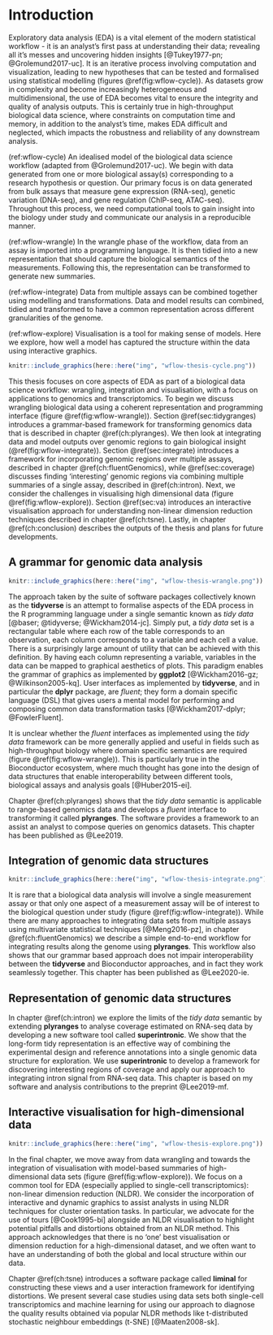# Introduction {#ch:intro}

Exploratory data analysis (EDA) is a vital element of the modern 
statistical workflow - it is an analyst’s first pass at 
understanding their data; revealing all it’s messes and 
uncovering hidden insights [@Tukey1977-pn; @Grolemund2017-uc]. 
It is an iterative process involving computation and visualization,
leading to new hypotheses that can be tested and formalised using 
statistical modelling (figures \@ref(fig:wflow-cycle)). As datasets grow in complexity and become
increasingly heterogeneous and multidimensional, 
the use of EDA becomes vital to ensure the integrity and quality of analysis 
outputs. This is certainly true in high-throughput biological 
data science, where constraints on computation time and memory, in addition
to the analyst's time, makes EDA difficult and neglected, which impacts the robustness and reliability of any downstream analysis.  

(ref:wflow-cycle) An idealised model of the biological data science workflow (adapted from  @Grolemund2017-uc). We begin with data generated from one or more biological assay(s) corresponding to a research hypothesis or question. Our primary focus is on data generated from bulk assays that measure gene expression (RNA-seq), genetic variation (DNA-seq), and gene regulation (ChIP-seq, ATAC-seq). Throughout this process, we need computational tools to gain insight into the biology under study and communicate our analysis in a reproducible manner. 

(ref:wflow-wrangle) In the wrangle phase of the workflow, data from an assay is imported into a programming language. It is then tidied into a new representation that should capture the biological semantics of the measurements. Following this, the representation can be transformed to generate new summaries. 

(ref:wflow-integrate) Data from multiple assays can be combined together using modelling and transformations. Data and model results can combined, tidied and transformed to have a common representation across different granularities of the genome.

(ref:wflow-explore) Visualisation is a tool for making sense of models. Here we explore, how well a model has captured the structure within the data using interactive graphics.  

```r
knitr::include_graphics(here::here("img", "wflow-thesis-cycle.png"))
```


This thesis focuses on core aspects of EDA as part of a biological data
science workflow: wrangling, integration and visualisation, with a focus 
on applications to genomics and transcriptomics. To begin we discuss wrangling
biological data using a coherent representation and programming interface 
(figure \@ref(fig:wflow-wrangle)). Section \@ref(sec:tidygranges)
introduces a grammar-based framework for transforming genomics data that is 
described in chapter \@ref(ch:plyranges). We then look at integrating data and 
model outputs over genomic regions to gain biological insight (\@ref(fig:wflow-integrate)). Section \@ref(sec:integrate) introduces a 
framework for incorporating genomic regions  over multiple assays, described in 
chapter \@ref(ch:fluentGenomics), while  \@ref(sec:coverage) discusses finding 'interesting' genomic regions via combining multiple summaries of a single assay, described in \@ref(ch:intron). Next, we 
consider the challenges in  visualising  high dimensional data (figure \@ref(fig:wflow-explore)). Section  \@ref(sec:va) introduces an interactive 
visualisation approach for  understanding non-linear dimension reduction 
techniques described in chapter  \@ref(ch:tsne). Lastly, in 
chapter \@ref(ch:conclusion) describes the outputs of the thesis and plans for future developments. 

## A grammar for genomic data analysis {#sec:tidygranges}

```r
knitr::include_graphics(here::here("img", "wflow-thesis-wrangle.png"))
```

The approach taken by the suite of software packages collectively known as the 
**tidyverse**  is an attempt to formalise aspects of the EDA process in the R
programming language under a single semantic known as *tidy data* 
[@baser; @tidyverse; @Wickham2014-jc]. Simply put, a *tidy data* set is a 
rectangular table where each row of the table corresponds to an observation, 
each column corresponds to a variable and each cell a value. There is a 
surprisingly large amount of utility that can be achieved with this definition. 
By having each column representing a variable, variables in the data can be 
mapped to graphical aesthetics of plots. This paradigm enables the grammar of graphics as implemented by **ggplot2** [@Wickham2016-gz; @Wilkinson2005-kq]. User interfaces as implemented by **tidyverse**, and in particular the **dplyr** package, are *fluent*;  they form a domain specific language (DSL) that gives users a mental model for performing and composing common data transformation tasks 
[@Wickham2017-dplyr; @FowlerFluent].

It is unclear whether the *fluent* interfaces as implemented using the
*tidy data* framework can be more generally applied and useful
in fields such as high-throughput biology where domain specific semantics are 
required (figure \@ref(fig:wflow-wrangle)). This is particularly true in the Bioconductor ecosystem, where much 
thought has gone into the design of data structures that enable interoperability
between different tools, biological assays and analysis goals [@Huber2015-ei].

Chapter \@ref(ch:plyranges) shows that the *tidy data* semantic is applicable
to range-based genomics data and develops a *fluent* interface to transforming
it called **plyranges**. The software provides a framework to an assist
an analyst to compose queries on genomics datasets. This chapter has been 
published as @Lee2019.

## Integration of genomic data structures {#sec:integrate}

```r
knitr::include_graphics(here::here("img", "wflow-thesis-integrate.png"))
```

It is rare that a biological data analysis will involve
a single measurement assay or that only one aspect of a measurement assay
will be of interest to the biological question under study (figure \@ref(fig:wflow-integrate)). While there are 
many approaches to integrating data sets from multiple assays using multivariate
statistical techniques [@Meng2016-pz], in chapter \@ref(ch:fluentGenomics)
we describe a simple end-to-end workflow for integrating 
results along the genome using **plyranges**. This workflow also shows that
our grammar based approach does not impair interoperability between
the **tidyverse** and Bioconductor approaches, and in fact they work seamlessly
together. This chapter has been published as @Lee2020-ie. 

## Representation of genomic data structures{#sec:coverage}

In chapter \@ref(ch:intron) we explore the limits of the *tidy data*
semantic by extending **plyranges** to analyse coverage estimated on RNA-seq
data by developing a new software tool called **superintronic**. We show that the
long-form tidy representation is an effective way of combining the experimental
design and reference annotations into a single genomic data structure for
exploration. We use **superintronic** to develop a framework for discovering
interesting regions of coverage and apply our approach to integrating intron
signal from RNA-seq data. This chapter is based on my software and analysis
contributions to the preprint @Lee2019-mf. 

## Interactive visualisation for high-dimensional data {#sec:va}

```r
knitr::include_graphics(here::here("img", "wflow-thesis-explore.png"))
```

In the final chapter, we move away from data wrangling and towards the 
integration of visualisation with model-based summaries of high-dimensional
data sets (figure \@ref(fig:wflow-explore)). We focus on a common tool for EDA (especially applied to single-cell
transcriptomics): non-linear dimension reduction (NLDR). We consider the incorporation of 
interactive and dynamic graphics to assist analysts in using NLDR techniques
for cluster orientation tasks. In particular, we advocate for the use of tours
[@Cook1995-bi] alongside an NLDR visualisation to highlight potential pitfalls 
and distortions obtained from an NLDR method. This approach acknowledges that
there is no 'one' best visualisation or dimension reduction for a 
high-dimensional dataset, and we often want to have an understanding of both the global and local structure within our data.

Chapter \@ref(ch:tsne) introduces a software package called **liminal** for 
constructing these views and a user interaction framework for identifying 
distortions. We present several case studies using data sets  both 
single-cell transcriptomics and  machine learning  for using our approach to diagnose the quality   results obtained via popular NLDR methods
like t-distributed stochastic neighbour embeddings (t-SNE) [@Maaten2008-sk].
